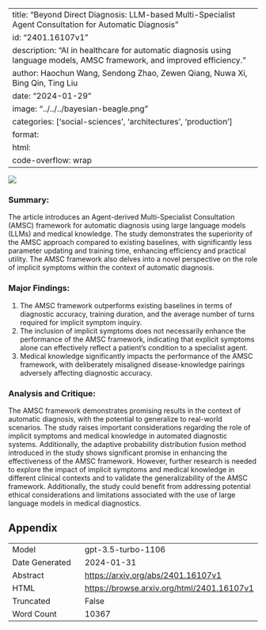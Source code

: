 
---
title: "Beyond Direct Diagnosis: LLM-based Multi-Specialist Agent Consultation for Automatic Diagnosis"
id: "2401.16107v1"
description: "AI in healthcare for automatic diagnosis using language models, AMSC framework, and improved efficiency."
author: Haochun Wang, Sendong Zhao, Zewen Qiang, Nuwa Xi, Bing Qin, Ting Liu
date: "2024-01-29"
image: "../../../bayesian-beagle.png"
categories: ['social-sciences', 'architectures', 'production']
format:
  html:
    code-overflow: wrap
---

![](None)

### **Summary:**
The article introduces an Agent-derived Multi-Specialist Consultation (AMSC) framework for automatic diagnosis using large language models (LLMs) and medical knowledge. The study demonstrates the superiority of the AMSC approach compared to existing baselines, with significantly less parameter updating and training time, enhancing efficiency and practical utility. The AMSC framework also delves into a novel perspective on the role of implicit symptoms within the context of automatic diagnosis.

### **Major Findings:**
1. The AMSC framework outperforms existing baselines in terms of diagnostic accuracy, training duration, and the average number of turns required for implicit symptom inquiry.
2. The inclusion of implicit symptoms does not necessarily enhance the performance of the AMSC framework, indicating that explicit symptoms alone can effectively reflect a patient's condition to a specialist agent.
3. Medical knowledge significantly impacts the performance of the AMSC framework, with deliberately misaligned disease-knowledge pairings adversely affecting diagnostic accuracy.

### **Analysis and Critique:**
The AMSC framework demonstrates promising results in the context of automatic diagnosis, with the potential to generalize to real-world scenarios. The study raises important considerations regarding the role of implicit symptoms and medical knowledge in automated diagnostic systems. Additionally, the adaptive probability distribution fusion method introduced in the study shows significant promise in enhancing the effectiveness of the AMSC framework. However, further research is needed to explore the impact of implicit symptoms and medical knowledge in different clinical contexts and to validate the generalizability of the AMSC framework. Additionally, the study could benefit from addressing potential ethical considerations and limitations associated with the use of large language models in medical diagnostics.

## Appendix

|          |          |
|----------|----------|
| Model     | gpt-3.5-turbo-1106       |
| Date Generated     | 2024-01-31       |
| Abstract | [https://arxiv.org/abs/2401.16107v1](https://arxiv.org/abs/2401.16107v1)        |
| HTML     | [https://browse.arxiv.org/html/2401.16107v1](https://browse.arxiv.org/html/2401.16107v1)       |
| Truncated       | False       |
| Word Count       | 10367       |